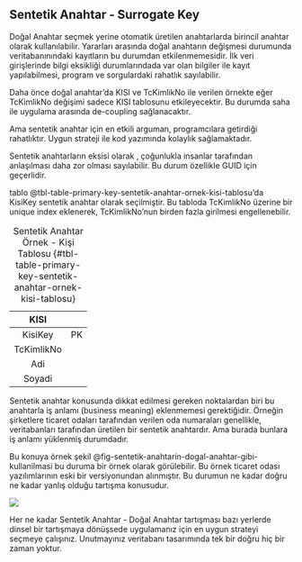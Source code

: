 

## Sentetik Anahtar - Surrogate Key

Doğal Anahtar seçmek yerine otomatik üretilen anahtarlarda birincil anahtar olarak kullanılabilir. 
Yararları arasında doğal anahtarın değişmesi durumunda veritabanınındaki kayıtların bu durumdan etkilenmemesidir.
İlk veri girişlerinde bilgi eksikliği durumlarındada var olan bilgiler ile kayıt yapılabilmesi, program ve sorgulardaki rahatlık sayılabilir.

Daha önce doğal anahtar'da KISI ve TcKimlikNo ile verilen örnekte eğer TcKimlikNo değişimi sadece KISI tablosunu etkileyecektir. 
Bu durumda saha ile uygulama arasında de-coupling sağlanacaktır.

Ama sentetik anahtar için en etkili arguman, programcılara getirdiği rahatlıktır. 
Uygun strateji ile kod yazımında kolaylık sağlamaktadır.

Sentetik anahtarların eksisi olarak , çoğunlukla insanlar tarafından anlaşılması daha zor olması sayılabilir.
Bu durum özellikle GUID için geçerlidir.

tablo @tbl-table-primary-key-sentetik-anahtar-ornek-kisi-tablosu'da KisiKey sentetik anahtar olarak seçilmiştir. 
Bu tabloda TcKimlikNo üzerine bir unique index eklenerek, TcKimlikNo'nun birden fazla girilmesi engellenebilir.


|    KISI    |    |
|:----------:|:--:|
| KisiKey    | PK |
| TcKimlikNo |    |
|     Adi    |    |
|   Soyadi   |    |

: Sentetik Anahtar Örnek - Kişi Tablosu  {#tbl-table-primary-key-sentetik-anahtar-ornek-kisi-tablosu}




Sentetik anahtar konusunda dikkat edilmesi gereken noktalardan biri bu anahtarla iş anlamı (business meaning) eklenmemesi gerektiğidir. 
Örneğin şirketlere ticaret odaları tarafından verilen oda numaraları genellikle, veritabanları tarafından üretilen bir sentetik anahtardır. 
Ama burada bunlara iş anlamı yüklenmiş durumdadır. 

Bu konuya örnek şekil @fig-sentetik-anahtarin-dogal-anahtar-gibi-kullanilmasi bu duruma bir örnek olarak görülebilir.
Bu örnek ticaret odası yazılımlarının eski bir versiyonundan alınmıştır.
Bu durumun ne kadar doğru ne kadar yanlış olduğu tartışma konusudur.


![](./images/sentetik-anahtarin-dogal-anahtar-gibi-kullanilmasi.png){#fig-sentetik-anahtarin-dogal-anahtar-gibi-kullanilmasi}
 


Her ne kadar Sentetik Anahtar - Doğal Anahtar tartışması bazı yerlerde dinsel bir tartışmaya dönüşsede uygulamanız için
en uygun strateyi seçmeye çalışınız. Unutmayınız veritabanı tasarımında tek bir doğru hiç bir zaman yoktur.
